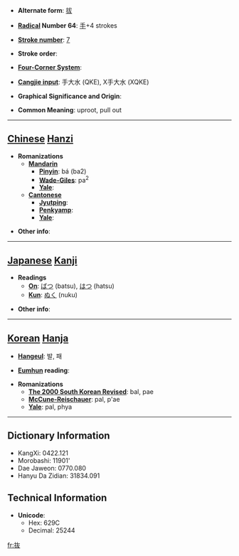 * '''Alternate form''': [[拔]]

* '''[[Wiktionary:Chinese radical index| Radical]] Number 64''': [[Wiktionary:Chinese radical index 手|手]]+4 strokes

* '''[[Wiktionary:Chinese total strokes index|Stroke number]]''': [[Wiktionary:Chinese total strokes index 7|7]]

* '''Stroke order''': 

* '''[[Wiktionary:Chinese four corner index|Four-Corner System]]''': 

* '''[[Wiktionary:Chinese Cangjie index|Cangjie input]]''': 手大水 (QKE), X手大水 (XQKE)

* '''Graphical Significance and Origin''': 

* '''Common Meaning''': uproot, pull out

----

== [[Chinese]] [[Hanzi]] ==

* '''Romanizations'''
** '''[[Mandarin]]'''
*** '''[[Pinyin]]''': bá (ba2)
*** '''[[Wade-Giles]]''': pa<sup>2</sup>
*** '''[[Yale]]''': 
** '''[[Cantonese]]'''
*** '''[[Jyutping]]''':
*** '''[[Penkyamp]]''': 
*** '''[[Yale]]''': 

* '''Other info''': 

----

== [[Japanese]] [[Kanji]] ==

* '''Readings'''
** '''[[On]]''': [[ばつ]] (batsu), [[はつ]] (hatsu)
** '''[[Kun]]''': [[ぬく]] (nuku)

* '''Other info''':  

----

== [[Korean]] [[Hanja]] ==

* '''[[Hangeul]]''': 발, 패

* '''[[Eumhun]] reading''': 

* '''Romanizations'''
** '''[[The 2000 South Korean Revised Romanization|The 2000 South Korean Revised]]''': bal, pae
** '''[[McCune-Reischauer]]''': pal, p'ae
** '''[[Yale]]''': pal, phya

----

== Dictionary Information ==

* KangXi: 0422.121
* Morobashi: 11901'
* Dae Jaweon: 0770.080
* Hanyu Da Zidian: 31834.091

== Technical Information ==

* '''Unicode''':
** Hex: 629C
** Decimal: 25244

[[fr:抜]]